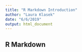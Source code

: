 ```yaml
---
title: "R Markdown Introduction"
author: "Laura Klasek"
date: "6/6/2019"
output: html_document
---
```


## R Markdown
